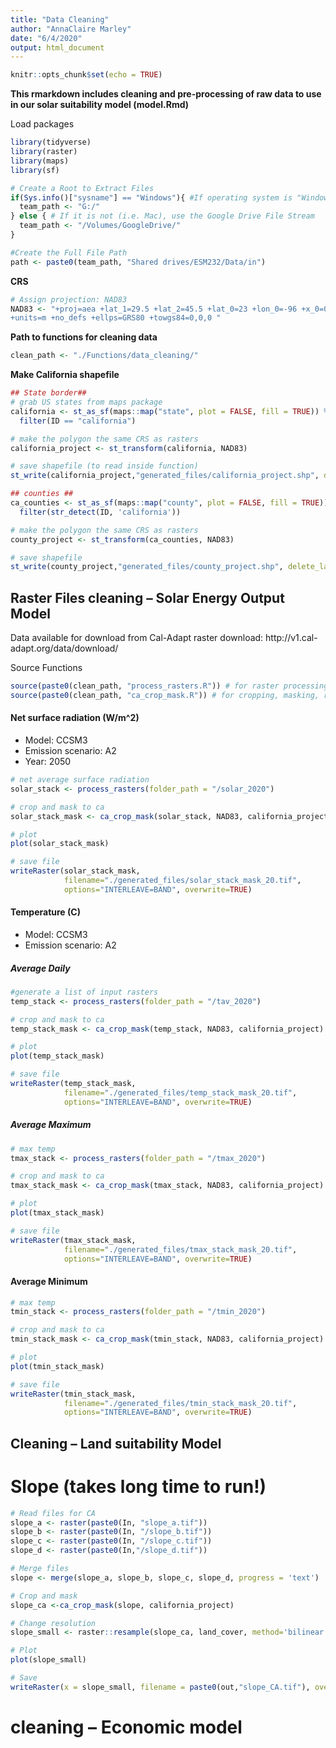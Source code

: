 ```yaml
---
title: "Data Cleaning"
author: "AnnaClaire Marley"
date: "6/4/2020"
output: html_document
---
```


```r
knitr::opts_chunk$set(echo = TRUE)
```

**This rmarkdown includes cleaning and pre-processing of raw data to use in our solar suitability model (model.Rmd)**

Load packages
```r
library(tidyverse)
library(raster)
library(maps)
library(sf)
```


```r
# Create a Root to Extract Files 
if(Sys.info()["sysname"] == "Windows"){ #If operating system is "Windows" use G: Drive
  team_path <- "G:/"
} else { # If it is not (i.e. Mac), use the Google Drive File Stream
  team_path <- "/Volumes/GoogleDrive/"
}

#Create the Full File Path
path <- paste0(team_path, "Shared drives/ESM232/Data/in")

```

**CRS**
```r
# Assign projection: NAD83
NAD83 <- "+proj=aea +lat_1=29.5 +lat_2=45.5 +lat_0=23 +lon_0=-96 +x_0=0 +y_0=0 +datum=NAD83
+units=m +no_defs +ellps=GRS80 +towgs84=0,0,0 "
```

**Path to functions for cleaning data**
```r
clean_path <- "./Functions/data_cleaning/"
```

**Make California shapefile**

```r
## State border##
# grab US states from maps package
california <- st_as_sf(maps::map("state", plot = FALSE, fill = TRUE)) %>% 
  filter(ID == "california")

# make the polygon the same CRS as rasters
california_project <- st_transform(california, NAD83)

# save shapefile (to read inside function)
st_write(california_project,"generated_files/california_project.shp", delete_layer = TRUE)

## counties ##
ca_counties <- st_as_sf(maps::map("county", plot = FALSE, fill = TRUE)) %>% 
  filter(str_detect(ID, 'california'))

# make the polygon the same CRS as rasters
county_project <- st_transform(ca_counties, NAD83)

# save shapefile
st_write(county_project,"generated_files/county_project.shp", delete_layer = TRUE)
```

## Raster Files cleaning -- Solar Energy Output Model

Data available for download from Cal-Adapt raster download: http://v1.cal-adapt.org/data/download/

Source Functions
```r
source(paste0(clean_path, "process_rasters.R")) # for raster processing
source(paste0(clean_path, "ca_crop_mask.R")) # for cropping, masking, reprojecting rasters
```

#### Net surface radiation (W/m^2)

* Model: CCSM3
* Emission scenario: A2
* Year: 2050

```r
# net average surface radiation 
solar_stack <- process_rasters(folder_path = "/solar_2020")

# crop and mask to ca
solar_stack_mask <- ca_crop_mask(solar_stack, NAD83, california_project)

# plot
plot(solar_stack_mask)

# save file
writeRaster(solar_stack_mask, 
            filename="./generated_files/solar_stack_mask_20.tif",
            options="INTERLEAVE=BAND", overwrite=TRUE)

```

#### Temperature (C)

* Model: CCSM3
* Emission scenario: A2

##### Average Daily 

```r
#generate a list of input rasters 
temp_stack <- process_rasters(folder_path = "/tav_2020")

# crop and mask to ca
temp_stack_mask <- ca_crop_mask(temp_stack, NAD83, california_project)

# plot
plot(temp_stack_mask)

# save file
writeRaster(temp_stack_mask, 
            filename="./generated_files/temp_stack_mask_20.tif",
            options="INTERLEAVE=BAND", overwrite=TRUE)
```

##### Average Maximum 

```r
# max temp
tmax_stack <- process_rasters(folder_path = "/tmax_2020")

# crop and mask to ca
tmax_stack_mask <- ca_crop_mask(tmax_stack, NAD83, california_project)

# plot
plot(tmax_stack_mask)

# save file
writeRaster(tmax_stack_mask, 
            filename="./generated_files/tmax_stack_mask_20.tif",
            options="INTERLEAVE=BAND", overwrite=TRUE)
```

#### Average Minimum 

```r
# max temp
tmin_stack <- process_rasters(folder_path = "/tmin_2020")

# crop and mask to ca
tmin_stack_mask <- ca_crop_mask(tmin_stack, NAD83, california_project)

# plot
plot(tmin_stack_mask)

# save file
writeRaster(tmin_stack_mask, 
            filename="./generated_files/tmin_stack_mask_20.tif",
            options="INTERLEAVE=BAND", overwrite=TRUE)
```


## Cleaning -- Land suitability Model

# Slope (takes long time to run!)
```r
# Read files for CA
slope_a <- raster(paste0(In, "slope_a.tif"))
slope_b <- raster(paste0(In, "/slope_b.tif"))
slope_c <- raster(paste0(In, "/slope_c.tif"))
slope_d <- raster(paste0(In,"/slope_d.tif"))

# Merge files
slope <- merge(slope_a, slope_b, slope_c, slope_d, progress = 'text')

# Crop and mask
slope_ca <-ca_crop_mask(slope, california_project)

# Change resolution
slope_small <- raster::resample(slope_ca, land_cover, method='bilinear')

# Plot
plot(slope_small)

# Save
writeRaster(x = slope_small, filename = paste0(out,"slope_CA.tif"), overwrite = T)
```


# cleaning -- Economic model




